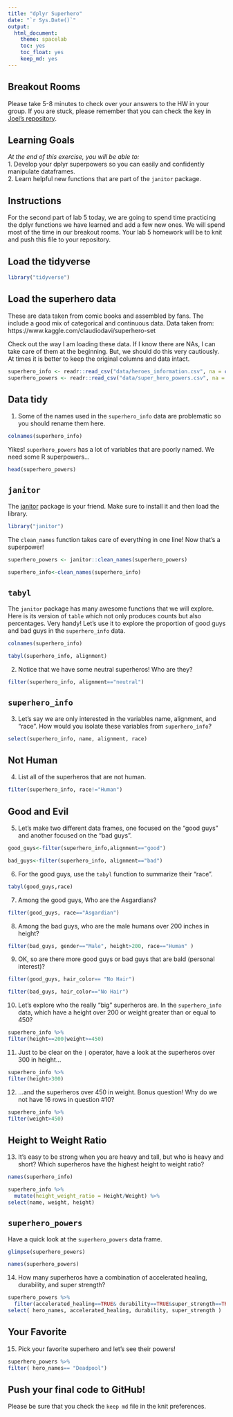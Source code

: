 ```yaml
---
title: "dplyr Superhero"
date: "`r Sys.Date()`"
output:
  html_document: 
    theme: spacelab
    toc: yes
    toc_float: yes
    keep_md: yes
---
```


## Breakout Rooms  
Please take 5-8 minutes to check over your answers to the HW in your group. If you are stuck, please remember that you can check the key in [Joel's repository](https://github.com/jmledford3115/BIS15LW2021_jledford).  

## Learning Goals  
*At the end of this exercise, you will be able to:*    
1. Develop your dplyr superpowers so you can easily and confidently manipulate dataframes.  
2. Learn helpful new functions that are part of the `janitor` package.  

## Instructions
For the second part of lab 5 today, we are going to spend time practicing the dplyr functions we have learned and add a few new ones. We will spend most of the time in our breakout rooms. Your lab 5 homework will be to knit and push this file to your repository.  

## Load the tidyverse
```r
library("tidyverse")
```

## Load the superhero data
These are data taken from comic books and assembled by fans. The include a good mix of categorical and continuous data.  Data taken from: https://www.kaggle.com/claudiodavi/superhero-set  

Check out the way I am loading these data. If I know there are NAs, I can take care of them at the beginning. But, we should do this very cautiously. At times it is better to keep the original columns and data intact.  
```r
superhero_info <- readr::read_csv("data/heroes_information.csv", na = c("", "-99", "-"))
superhero_powers <- readr::read_csv("data/super_hero_powers.csv", na = c("", "-99", "-"))
```

## Data tidy
1. Some of the names used in the `superhero_info` data are problematic so you should rename them here.  
```r
colnames(superhero_info)
```

Yikes! `superhero_powers` has a lot of variables that are poorly named. We need some R superpowers...
```r
head(superhero_powers)
```

## `janitor`
The [janitor](https://garthtarr.github.io/meatR/janitor.html) package is your friend. Make sure to install it and then load the library.  
```r
library("janitor")
```

The `clean_names` function takes care of everything in one line! Now that's a superpower!
```r
superhero_powers <- janitor::clean_names(superhero_powers)
```
```r
superhero_info<-clean_names(superhero_info)
```

## `tabyl`
The `janitor` package has many awesome functions that we will explore. Here is its version of `table` which not only produces counts but also percentages. Very handy! Let's use it to explore the proportion of good guys and bad guys in the `superhero_info` data.  
```r
colnames(superhero_info)
```

```r
tabyl(superhero_info, alignment)
```

2. Notice that we have some neutral superheros! Who are they?
```r
filter(superhero_info, alignment=="neutral")
```

## `superhero_info`
3. Let's say we are only interested in the variables name, alignment, and "race". How would you isolate these variables from `superhero_info`?
```r
select(superhero_info, name, alignment, race)
```

## Not Human
4. List all of the superheros that are not human.
```r
filter(superhero_info, race!="Human")
```

## Good and Evil
5. Let's make two different data frames, one focused on the "good guys" and another focused on the "bad guys".
```r
good_guys<-filter(superhero_info,alignment=="good")
```

```r
bad_guys<-filter(superhero_info, alignment=="bad")
```

6. For the good guys, use the `tabyl` function to summarize their "race".
```r
tabyl(good_guys,race)
```

7. Among the good guys, Who are the Asgardians?
```r
filter(good_guys, race=="Asgardian")
```

8. Among the bad guys, who are the male humans over 200 inches in height?
```r
filter(bad_guys, gender=="Male", height>200, race=="Human" )
```

9. OK, so are there more good guys or bad guys that are bald (personal interest)?
```r
filter(good_guys, hair_color== "No Hair")
```
```r
filter(bad_guys, hair_color=="No Hair")
```

10. Let's explore who the really "big" superheros are. In the `superhero_info` data, which have a height over 200 or weight greater than or equal to 450?
```r
superhero_info %>%
filter(height==200|weight>=450)
```

11. Just to be clear on the `|` operator,  have a look at the superheros over 300 in height...
```r
superhero_info %>%
filter(height>300)
```

12. ...and the superheros over 450 in weight. Bonus question! Why do we not have 16 rows in question #10?
```r
superhero_info %>%
filter(weight>450)
```

## Height to Weight Ratio
13. It's easy to be strong when you are heavy and tall, but who is heavy and short? Which superheros have the highest height to weight ratio?
```r
names(superhero_info)
```

```r
superhero_info %>%
  mutate(height_weight_ratio = Height/Weight) %>% 
select(name, weight, height) 
```

## `superhero_powers`
Have a quick look at the `superhero_powers` data frame.  
```r
glimpse(superhero_powers)
```
```r
names(superhero_powers)
```

14. How many superheros have a combination of accelerated healing, durability, and super strength?
```r
superhero_powers %>%
  filter(accelerated_healing==TRUE& durability==TRUE&super_strength==TRUE) %>%
select( hero_names, accelerated_healing, durability, super_strength )
```

## Your Favorite
15. Pick your favorite superhero and let's see their powers!
```r
superhero_powers %>%
filter( hero_names== "Deadpool")
```

## Push your final code to GitHub!
Please be sure that you check the `keep md` file in the knit preferences.  
